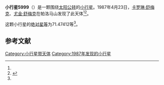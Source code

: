 {{Infobox planet
| bgcolour = #FFFFC0
| name = 5999 Plescia
| symbol = 
| image = 
| caption = 
| discovery = yes
| discovery_ref = 
| discoverer = [[卡罗琳·舒梅克|卡罗琳·舒梅克]]、[[尤金·舒梅克|尤金·舒梅克]]
| discovery_site = [[帕洛马山|帕洛马山]] 
| discovered = 1987年4月23日
| designations = yes
| mp_name = 
| named_after = 
| alt_names = 1987 HA/ 1989 XQ
| mp_category = [[越火小行星|越火小行星]]
| orbit_ref = <ref name="a">[http://ssd.jpl.nasa.gov/sbdb.cgi?sstr=5999 5999 Plescia] {{Wayback|url=http://ssd.jpl.nasa.gov/sbdb.cgi?sstr=5999 |date=20210116101807 }}，小行星數據庫瀏覽器（JPL Small-Body Database Browser）－[[美国国家航空航天局|美国国家航空航天局]]喷气推进实验室</ref>
| epoch = 2456400.5 (2013年4月18日更新)
| aphelion = {{convert|2.9758501|AU|km|3|abbr=on|lk=out}}
| perihelion = {{convert|1.5836371|AU|km|3|abbr=on}}
| semimajor = {{convert|2.2797436|AU|km|3|abbr=on}}
| eccentricity = 0.3053442
| period = 1257.26674 [[日|日]]<br />3.44[[儒略年|儒略年]]
| avg_speed = 
| inclination = 23.17487
| asc_node = 71.16672
| mean_anomaly = 
| arg_peri = 71.47412
| satellites = 
| physical_characteristics = yes
| dimensions = 
| mass = 
| density = 
| surface_grav = 
| escape_velocity = 
| sidereal_day = 
| axial_tilt = 
| pole_ecliptic_lat = 
| pole_ecliptic_lon = 
| albedo = 
| temperatures= 
| temp_name1 = 
| mean_temp_1 = 
| max_temp_1 = 
| temp_name2 = 
| max_temp_2 = 
| spectral_type = 
| abs_magnitude = 71.47412
}}

'''小行星5999'''（{{lang-en|5999 Plescia}}）是一颗围绕[[太阳|太阳]][[公转|公转]]的[[小行星|小行星]]。1987年4月23日，[[卡罗琳·舒梅克|卡罗琳·舒梅克]]、[[尤金·舒梅克|尤金·舒梅克]]在帕洛马山发现了此天体<ref name="a" /><ref>{{cite news|title=小行星列表|url=http://cfa-www.harvard.edu/iau/lists/NumberedMPs.txt|accessdate=2013-07-08|newspaper=哈佛大学|archive-date=2008-05-17|archive-url=https://web.archive.org/web/20080517010638/http://cfa-www.harvard.edu/iau/lists/NumberedMPs.txt|dead-url=no}}</ref>。

这颗小行星的[[绝对星等|绝对星等]]为71.47412等<ref name="a" />。

==参考文献==
{{reflist}}
{{Minor Planet Number|[[小行星5998|小行星5998]]|[[小行星6000|小行星6000]]}}

{{小天体}}

[[Category:小行星带天体|Category:小行星带天体]]
[[Category:1987年发现的小行星|Category:1987年发现的小行星]]

{{asteroid-stub}}